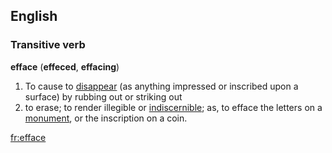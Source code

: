 == English ==
=== Transitive verb ===
'''efface''' ('''effeced''', '''effacing''')
# To cause to [[disappear]] (as anything impressed or inscribed upon a surface) by rubbing out or striking out
#to erase; to render illegible or [[indiscernible]]; as, to efface the letters on a [[monument]], or the inscription on a coin.

[[fr:efface]]